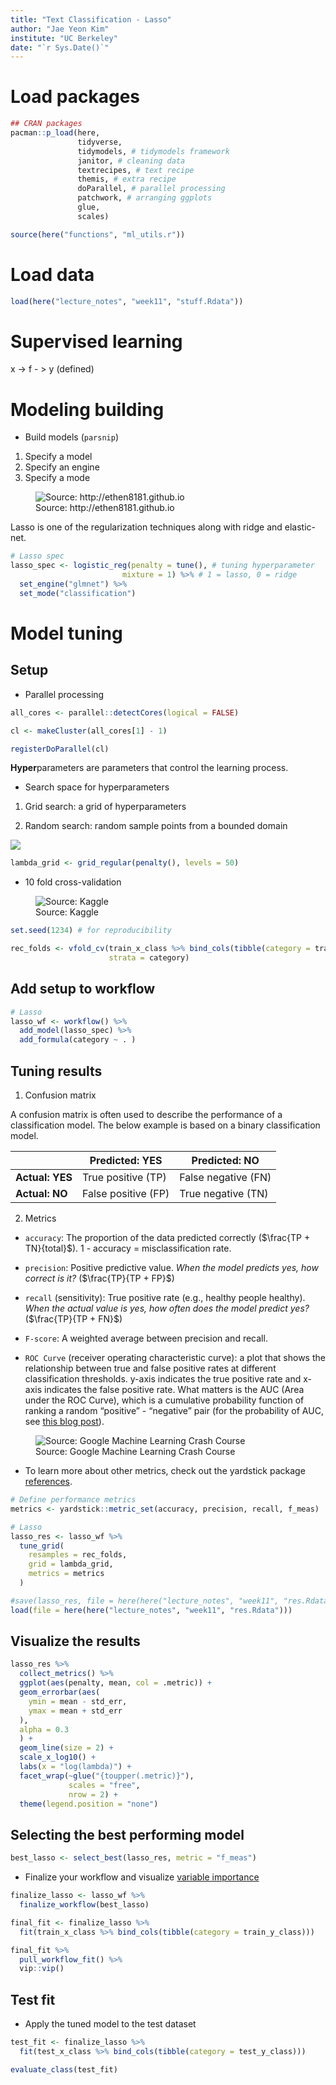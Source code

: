 ```yaml
---
title: "Text Classification - Lasso"
author: "Jae Yeon Kim"
institute: "UC Berkeley"
date: "`r Sys.Date()`"
---
```


# Load packages

```r
## CRAN packages 
pacman::p_load(here,
               tidyverse, 
               tidymodels, # tidymodels framework 
               janitor, # cleaning data 
               textrecipes, # text recipe 
               themis, # extra recipe 
               doParallel, # parallel processing 
               patchwork, # arranging ggplots
               glue, 
               scales)

source(here("functions", "ml_utils.r"))
```

# Load data

```r
load(here("lecture_notes", "week11", "stuff.Rdata"))
```

# Supervised learning

x -\> f - \> y (defined)

# Modeling building

-   Build models (`parsnip`)

1.  Specify a model
2.  Specify an engine
3.  Specify a mode

![Source: http://ethen8181.github.io](http://ethen8181.github.io/machine-learning/regularization/images/lasso_ridge_coefficients.png)

Lasso is one of the regularization techniques along with ridge and elastic-net. 

```r
# Lasso spec 
lasso_spec <- logistic_reg(penalty = tune(), # tuning hyperparameter 
                         mixture = 1) %>% # 1 = lasso, 0 = ridge 
  set_engine("glmnet") %>%
  set_mode("classification") 
```

# Model tuning

## Setup

-   Parallel processing

```r
all_cores <- parallel::detectCores(logical = FALSE)

cl <- makeCluster(all_cores[1] - 1)

registerDoParallel(cl)
```

**Hyper**parameters are parameters that control the learning process.

-   Search space for hyperparameters

1. Grid search: a grid of hyperparameters 

2. Random search: random sample points from a bounded domain

![](https://www.programmersought.com/images/523/7e44435f20fe514c11ca0d930af8547b.png)

```r
lambda_grid <- grid_regular(penalty(), levels = 50)
```

-   10 fold cross-validation

![Source: Kaggle](https://www.googleapis.com/download/storage/v1/b/kaggle-forum-message-attachments/o/inbox%2F4788946%2F82b5a41b6693a313b246f02d79e972d5%2FK%20FOLD.png?generation=1608195745131795&alt=media)

```r
set.seed(1234) # for reproducibility 

rec_folds <- vfold_cv(train_x_class %>% bind_cols(tibble(category = train_y_class)),
                      strata = category)
```

## Add setup to workflow

```r
# Lasso 
lasso_wf <- workflow() %>%
  add_model(lasso_spec) %>%
  add_formula(category ~ . )
```

## Tuning results

1.  Confusion matrix

A confusion matrix is often used to describe the performance of a classification model. The below example is based on a binary classification model.

|                 | Predicted: YES      | Predicted: NO       |
|-----------------|---------------------|---------------------|
| **Actual: YES** | True positive (TP)  | False negative (FN) |
| **Actual: NO**  | False positive (FP) | True negative (TN)  |

2.  Metrics

-   `accuracy`: The proportion of the data predicted correctly ($\frac{TP + TN}{total}$). 1 - accuracy = misclassification rate.

-   `precision`: Positive predictive value. *When the model predicts yes, how correct is it?* ($\frac{TP}{TP + FP}$)

-   `recall` (sensitivity): True positive rate (e.g., healthy people healthy). *When the actual value is yes, how often does the model predict yes?* ($\frac{TP}{TP + FN}$)

-   `F-score`: A weighted average between precision and recall. 

-   `ROC Curve` (receiver operating characteristic curve): a plot that shows the relationship between true and false positive rates at different classification thresholds. y-axis indicates the true positive rate and x-axis indicates the false positive rate. What matters is the AUC (Area under the ROC Curve), which is a cumulative probability function of ranking a random "positive" - "negative" pair (for the probability of AUC, see [this blog post](https://www.alexejgossmann.com/auc/)).

![Source: Google Machine Learning Crash Course](https://developers.google.com/machine-learning/crash-course/images/ROCCurve.svg)

-   To learn more about other metrics, check out the yardstick package [references](https://yardstick.tidymodels.org/reference/index.html).

```r
# Define performance metrics 
metrics <- yardstick::metric_set(accuracy, precision, recall, f_meas)

# Lasso
lasso_res <- lasso_wf %>%
  tune_grid(
    resamples = rec_folds, 
    grid = lambda_grid, 
    metrics = metrics 
  )

#save(lasso_res, file = here(here("lecture_notes", "week11", "res.Rdata")))
load(file = here(here("lecture_notes", "week11", "res.Rdata")))
```

## Visualize the results

```r
lasso_res %>%
  collect_metrics() %>%
  ggplot(aes(penalty, mean, col = .metric)) +
  geom_errorbar(aes(
    ymin = mean - std_err,
    ymax = mean + std_err
  ),
  alpha = 0.3
  ) +
  geom_line(size = 2) +
  scale_x_log10() +
  labs(x = "log(lambda)") +
  facet_wrap(~glue("{toupper(.metric)}"), 
             scales = "free",
             nrow = 2) +
  theme(legend.position = "none") 
```

## Selecting the best performing model

```r
best_lasso <- select_best(lasso_res, metric = "f_meas")
```

-   Finalize your workflow and visualize [variable importance](https://koalaverse.github.io/vip/articles/vip.html)

```r
finalize_lasso <- lasso_wf %>%
  finalize_workflow(best_lasso)

final_fit <- finalize_lasso %>%
  fit(train_x_class %>% bind_cols(tibble(category = train_y_class)))

final_fit %>%
  pull_workflow_fit() %>%
  vip::vip()
```

## Test fit

-   Apply the tuned model to the test dataset

```r
test_fit <- finalize_lasso %>% 
  fit(test_x_class %>% bind_cols(tibble(category = test_y_class)))

evaluate_class(test_fit)
```
